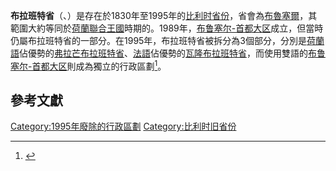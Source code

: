 {{noteTA|G1=比利时地名}}
{{Refimprove|time=2021-01-12T15:55:15+00:00}}
{{Infobox settlement
<!-- See Template:Infobox settlement for additional fields and descriptions -->
| name                    = 布拉班特省
| native_name             = Brabant
| settlement_type         = {{BEL}}[[省_(比利时)|省份]]（1830-1995）
| image_flag              = Brabant.svg
| flag_size               =
| image_shield            = 
| shield_size             = 
| image_map               = File:Province of Brabant in Belgium 1963-1995.svg
| coordinates             = 
| subdivision_type        = [[世界政區索引|國家]]
| subdivision_name        = {{BEL}}
| subdivision_type1       = 
| subdivision_name1       = 
| seat_type               = 省会
| seat                    = [[布魯塞爾|布魯塞爾]]
| leader_title            = Governor
| leader_name             = 
| area_total_km2          = 3,357.38 km²
| population_footnotes    = 
| population_total        = 228.3萬
| population_as_of        = 1994年
| population_density_km2  =
| website                 = 
}}

'''布拉班特省'''（{{lang-nl|Provincie Brabant}}、{{lang-fr|Professional de Brabant}}）是存在於1830年至1995年的[[比利时|比利时]][[省_(比利时)|省份]]，省會為[[布魯塞爾|布魯塞爾]]，其範圍大約等同於[[荷蘭聯合王國|荷蘭聯合王國]]時期的{{link-nl|南布拉班特省|Zuid-Brabant}}。1989年，[[布鲁塞尔-首都大区|布鲁塞尔-首都大区]]成立，但當時仍屬布拉班特省的一部分。在1995年，布拉班特省被拆分為3個部分，分別是[[荷蘭語|荷蘭語]]佔優勢的[[弗拉芒布拉班特省|弗拉芒布拉班特省]]、[[法語|法語]]佔優勢的[[瓦隆布拉班特省|瓦隆布拉班特省]]，而使用雙語的[[布鲁塞尔-首都大区|布鲁塞尔-首都大区]]則成為獨立的行政區劃<ref>{{Cite web |url=http://www.brugouverneur.irisnet.be/NL/02Gouverneur/aabh.html |title=Administratief Arrondissement Brussel-Hoofdstad |access-date=2011-09-17 |archive-url=https://web.archive.org/web/20160829212437/http://www.brugouverneur.irisnet.be/NL/02Gouverneur/aabh.html |archive-date=2016-08-29}}</ref>。

{{Gallery
|title=
|width=300
|height=250
|align=left
|File:Belgium_province_Brabant.png|布拉班特省的示意圖，該省現分為[[弗拉芒布拉班特省|弗拉芒布拉班特省]]（亮黃色），[[瓦隆布拉班特省|瓦隆布拉班特省]]（亮紅色）和[[布鲁塞尔-首都大区|布鲁塞尔-首都大区]]（橙色）
}}

==參考文獻==
{{reflist}}

[[Category:1995年廢除的行政區劃|Category:1995年廢除的行政區劃]]
[[Category:比利时旧省份|Category:比利时旧省份]]